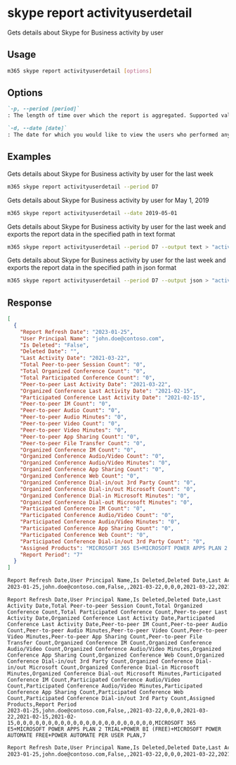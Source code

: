 
# skype report activityuserdetail

Gets details about Skype for Business activity by user

## Usage

```sh
m365 skype report activityuserdetail [options]
```

## Options

```md definition-list
`-p, --period [period]`
: The length of time over which the report is aggregated. Supported values `D7`, `D30`, `D90`, `D180`.

`-d, --date [date]`
: The date for which you would like to view the users who performed any activity. Supported date format is YYYY-MM-DD. Specify the date or period, but not both
```

<Global />

## Examples

Gets details about Skype for Business activity by user for the last week

```sh
m365 skype report activityuserdetail --period D7
```

Gets details about Skype for Business activity by user for May 1, 2019

```sh
m365 skype report activityuserdetail --date 2019-05-01
```

Gets details about Skype for Business activity by user for the last week and exports the report data in the specified path in text format

```sh
m365 skype report activityuserdetail --period D7 --output text > "activityuserdetail.txt"
```

Gets details about Skype for Business activity by user for the last week and exports the report data in the specified path in json format

```sh
m365 skype report activityuserdetail --period D7 --output json > "activityuserdetail.json"
```

## Response

<Tabs>
  <TabItem value="JSON">

  ```json
  [
    {
      "Report Refresh Date": "2023-01-25",
      "User Principal Name": "john.doe@contoso.com",
      "Is Deleted": "False",
      "Deleted Date": "",
      "Last Activity Date": "2021-03-22",
      "Total Peer-to-peer Session Count": "0",
      "Total Organized Conference Count": "0",
      "Total Participated Conference Count": "0",
      "Peer-to-peer Last Activity Date": "2021-03-22",
      "Organized Conference Last Activity Date": "2021-02-15",
      "Participated Conference Last Activity Date": "2021-02-15",
      "Peer-to-peer IM Count": "0",
      "Peer-to-peer Audio Count": "0",
      "Peer-to-peer Audio Minutes": "0",
      "Peer-to-peer Video Count": "0",
      "Peer-to-peer Video Minutes": "0",
      "Peer-to-peer App Sharing Count": "0",
      "Peer-to-peer File Transfer Count": "0",
      "Organized Conference IM Count": "0",
      "Organized Conference Audio/Video Count": "0",
      "Organized Conference Audio/Video Minutes": "0",
      "Organized Conference App Sharing Count": "0",
      "Organized Conference Web Count": "0",
      "Organized Conference Dial-in/out 3rd Party Count": "0",
      "Organized Conference Dial-in/out Microsoft Count": "0",
      "Organized Conference Dial-in Microsoft Minutes": "0",
      "Organized Conference Dial-out Microsoft Minutes": "0",
      "Participated Conference IM Count": "0",
      "Participated Conference Audio/Video Count": "0",
      "Participated Conference Audio/Video Minutes": "0",
      "Participated Conference App Sharing Count": "0",
      "Participated Conference Web Count": "0",
      "Participated Conference Dial-in/out 3rd Party Count": "0",
      "Assigned Products": "MICROSOFT 365 E5+MICROSOFT POWER APPS PLAN 2 TRIAL+POWER BI (FREE)+MICROSOFT POWER AUTOMATE FREE+POWER AUTOMATE PER USER PLAN",
      "Report Period": "7"
    }
  ]
  ```

  </TabItem>
  <TabItem value="Text">

  ```txt
  Report Refresh Date,User Principal Name,Is Deleted,Deleted Date,Last Activity Date,Total Peer-to-peer Session Count,Total Organized Conference Count,Total Participated Conference Count,Peer-to-peer Last Activity Date,Organized Conference Last Activity Date,Participated Conference Last Activity Date,Peer-to-peer IM Count,Peer-to-peer Audio Count,Peer-to-peer Audio Minutes,Peer-to-peer Video Count,Peer-to-peer Video Minutes,Peer-to-peer App Sharing Count,Peer-to-peer File Transfer Count,Organized Conference IM Count,Organized Conference Audio/Video Count,Organized Conference Audio/Video Minutes,Organized Conference App Sharing Count,Organized Conference Web Count,Organized Conference Dial-in/out 3rd Party Count,Organized Conference Dial-in/out Microsoft Count,Organized Conference Dial-in Microsoft Minutes,Organized Conference Dial-out Microsoft Minutes,Participated Conference IM Count,Participated Conference Audio/Video Count,Participated Conference Audio/Video Minutes,Participated Conference App Sharing Count,Participated Conference Web Count,Participated Conference Dial-in/out 3rd Party Count,Assigned Products,Report Period
  2023-01-25,john.doe@contoso.com,False,,2021-03-22,0,0,0,2021-03-22,2021-02-15,2021-02-15,0,0,0,0,0,0,0,0,0,0,0,0,0,0,0,0,0,0,0,0,0,0,MICROSOFT 365 E5+MICROSOFT POWER APPS PLAN 2 TRIAL+POWER BI (FREE)+MICROSOFT POWER AUTOMATE FREE+POWER AUTOMATE PER USER PLAN,7
  ```

  </TabItem>
  <TabItem value="CSV">

  ```csv
  Report Refresh Date,User Principal Name,Is Deleted,Deleted Date,Last Activity Date,Total Peer-to-peer Session Count,Total Organized Conference Count,Total Participated Conference Count,Peer-to-peer Last Activity Date,Organized Conference Last Activity Date,Participated Conference Last Activity Date,Peer-to-peer IM Count,Peer-to-peer Audio Count,Peer-to-peer Audio Minutes,Peer-to-peer Video Count,Peer-to-peer Video Minutes,Peer-to-peer App Sharing Count,Peer-to-peer File Transfer Count,Organized Conference IM Count,Organized Conference Audio/Video Count,Organized Conference Audio/Video Minutes,Organized Conference App Sharing Count,Organized Conference Web Count,Organized Conference Dial-in/out 3rd Party Count,Organized Conference Dial-in/out Microsoft Count,Organized Conference Dial-in Microsoft Minutes,Organized Conference Dial-out Microsoft Minutes,Participated Conference IM Count,Participated Conference Audio/Video Count,Participated Conference Audio/Video Minutes,Participated Conference App Sharing Count,Participated Conference Web Count,Participated Conference Dial-in/out 3rd Party Count,Assigned Products,Report Period
  2023-01-25,john.doe@contoso.com,False,,2021-03-22,0,0,0,2021-03-22,2021-02-15,2021-02-15,0,0,0,0,0,0,0,0,0,0,0,0,0,0,0,0,0,0,0,0,0,0,MICROSOFT 365 E5+MICROSOFT POWER APPS PLAN 2 TRIAL+POWER BI (FREE)+MICROSOFT POWER AUTOMATE FREE+POWER AUTOMATE PER USER PLAN,7
  ```

  </TabItem>
  <TabItem value="Markdown">

  ```md
  Report Refresh Date,User Principal Name,Is Deleted,Deleted Date,Last Activity Date,Total Peer-to-peer Session Count,Total Organized Conference Count,Total Participated Conference Count,Peer-to-peer Last Activity Date,Organized Conference Last Activity Date,Participated Conference Last Activity Date,Peer-to-peer IM Count,Peer-to-peer Audio Count,Peer-to-peer Audio Minutes,Peer-to-peer Video Count,Peer-to-peer Video Minutes,Peer-to-peer App Sharing Count,Peer-to-peer File Transfer Count,Organized Conference IM Count,Organized Conference Audio/Video Count,Organized Conference Audio/Video Minutes,Organized Conference App Sharing Count,Organized Conference Web Count,Organized Conference Dial-in/out 3rd Party Count,Organized Conference Dial-in/out Microsoft Count,Organized Conference Dial-in Microsoft Minutes,Organized Conference Dial-out Microsoft Minutes,Participated Conference IM Count,Participated Conference Audio/Video Count,Participated Conference Audio/Video Minutes,Participated Conference App Sharing Count,Participated Conference Web Count,Participated Conference Dial-in/out 3rd Party Count,Assigned Products,Report Period
  2023-01-25,john.doe@contoso.com,False,,2021-03-22,0,0,0,2021-03-22,2021-02-15,2021-02-15,0,0,0,0,0,0,0,0,0,0,0,0,0,0,0,0,0,0,0,0,0,0,MICROSOFT 365 E5+MICROSOFT POWER APPS PLAN 2 TRIAL+POWER BI (FREE)+MICROSOFT POWER AUTOMATE FREE+POWER AUTOMATE PER USER PLAN,7
  ```

  </TabItem>
</Tabs>

